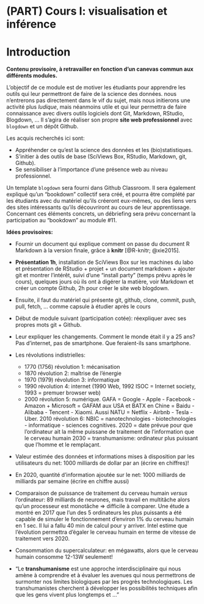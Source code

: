 # (PART) Cours I: visualisation et inférence {-}

# Introduction {#intro}

**Contenu provisoire, à retravailler en fonction d'un canevas commun aux différents modules.**

L'objectif de ce module est de motiver les étudiants pour apprendre les outils qui leur permettront de faire de la science des données. nous n'entrerons pas directement dans le vif du sujet, mais nous initierons une activité plus _ludique_, mais néanmoins utile et qui leur permettra de faire connaissance avec divers outils logiciels dont Git, Markdown, RStudio, Blogdown, ... Il s'agira de réaliser son propre **site web professionnel** avec `blogdown` et un dépôt Github.

Les acquis recherchés ici sont:

- Appréhender ce qu'est la science des données et les (bio)statistiques.
- S'initier à des outils de base (SciViews Box, RStudio, Markdown, git, Github).
- Se sensibiliser à l'importance d'une présence web au niveau professionnel.

Un template `blogdown` sera fourni dans Github Classroom. Il sera également expliqué qu'un "bookdown" collectif sera créé, et pourra être complété par les étudiants avec du matériel qu'ils créeront eux-mêmes, ou des liens vers des sites intéressants qu'ils découvriront au cours de leur apprentissage. Concernant ces éléments concrets, un débriefing sera prévu concernant la participation au "bookdown" au module #11.

**Idées provisoires:**

- Fournir un document qui explique comment on passe du document R Markdown à la version finale, grâce à **knitr** [@R-knitr; @xie2015].

- **Présentation 1h**, installation de SciViews Box sur les machines du labo et présentation de RStudio + projet + un document markdown + ajouter git et montrer l'intérêt, suivi d'une "install party" (temps prévu après le cours), quelques jours où ils ont à digérer la matière, voir Markdown et créer un compte Github, 2h pour créer le site web blogdown.

- Ensuite, il faut du matériel qui présente git, github, clone, commit, push, pull, fetch, ... comme capsule à étudier après le cours

- Début de module suivant (participation cotée): réexpliquer avec ses propres mots git + Github.

- Leur expliquer les changements. Comment le monde était il y a 25 ans? Pas d'internet, pas de smartphone. Que feraient-ils sans smartphone.

- Les révolutions indistrielles:
    * 1770 (1756) révolution 1: mécanisation
    * 1870 révolution 2: maîtrise de l'énergie
    * 1970 (1979) révolution 3: informatique
    * 1990 révolution 4: internet (1990 Web, 1992 ISOC = Internet society, 1993 = premuer browser web)
    * 2000 révolution 5: numérique. GAFA = Google - Apple - Facebook - Amazon + Microsoft = GAFAM aux USA et BATX en Chine = Baidu - Alibaba - Tencent - Xiaomi. Aussi NATU = Netflix - Airbnb - Tesla - Uber.
    2010 révolution 6: NBIC = nanotechnologies - biotechnologies - informatique - sciences cognitives.
    2020 = date prévue pour que l'ordinateur ait la même puissane de traitement de l'information que le cerveau humain
    2030 = transhumanisme: ordinateur plus puissant que l'homme et le remplaçant.

- Valeur estimée des données et informations mises à disposition par les utilisateurs du net: 1000 milliards de dollar par an (écrire en chiffres)!

- En 2020, quantité d'information ajoutée sur le net: 1000 milliards de milliards par semaine (écrire en chiffre aussi)

- Comparaison de puissance de traitement du cerveau humain _versus_ l'ordinateur: 89 milliards de neurones, mais travail en multitâche alors qu'un processeur est monotâche => difficile à comparer. Une étude a montré en 2017 que l'un des 5 ordinateurs les plus puissants a été capable de simuler le fonctionnement d'environ 1% du cerveau humain en 1 sec. Il lui a fallu 40 min de calcul pour y arriver. Intel estime que l'évolution permettra d'égaler le cerveau humain en terme de vitesse de traitement vers 2020.

- Consommation du supercalculateur: en mégawatts, alors que le cerveau humain consomme 12-13W seulement!

- "Le **transhumanisme** est une approche interdisciplinaire qui nous amène à comprendre et à évaluer les avenues qui nous permettrons de surmonter nos limites biologiques par les progrès technologiques. Les transhumanistes cherchent à développer les possibilités techniques afin que les gens vivent plus longtemps et ..."

